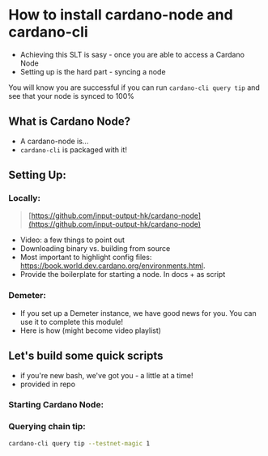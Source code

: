 # How to install cardano-node and cardano-cli
- Achieving this SLT is sasy - once you are able to access a Cardano Node
- Setting up is the hard part - syncing a node

You will know you are successful if you can run `cardano-cli query tip` and see that your node is synced to 100%

## What is Cardano Node?
- A cardano-node is...
- `cardano-cli` is packaged with it!

## Setting Up:

### Locally:
> [https://github.com/input-output-hk/cardano-node](https://github.com/input-output-hk/cardano-node)
- Video: a few things to point out
- Downloading binary vs. building from source
- Most important to highlight config files: https://book.world.dev.cardano.org/environments.html.
- Provide the boilerplate for starting a node. In docs + as script

### Demeter:
- If you set up a Demeter instance, we have good news for you. You can use it to complete this module!
- Here is how (might become video playlist)

## Let's build some quick scripts
- if you're new bash, we've got you - a little at a time!
- provided in repo

### Starting Cardano Node:


### Querying chain tip:
```bash
cardano-cli query tip --testnet-magic 1
```




